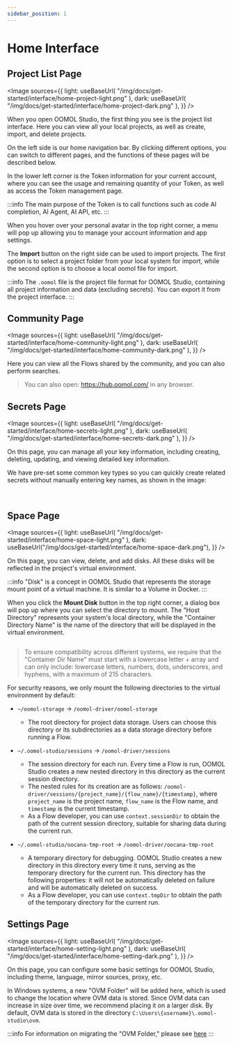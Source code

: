 ```yaml
---
sidebar_position: 1
---
```



# Home Interface

## Project List Page

<Image
  sources={{
    light: useBaseUrl(
      "/img/docs/get-started/interface/home-project-light.png"
    ),
    dark: useBaseUrl(
      "/img/docs/get-started/interface/home-project-dark.png"
    ),
  }}
/>

When you open OOMOL Studio, the first thing you see is the project list interface. Here you can view all your local projects, as well as create, import, and delete projects.

On the left side is our home navigation bar. By clicking different options, you can switch to different pages, and the functions of these pages will be described below.

In the lower left corner is the Token information for your current account, where you can see the usage and remaining quantity of your Token, as well as access the Token management page.

:::info
The main purpose of the Token is to call functions such as code AI completion, AI Agent, AI API, etc.
:::

When you hover over your personal avatar in the top right corner, a menu will pop up allowing you to manage your account information and app settings.

The **Import** button on the right side can be used to import projects. The first option is to select a project folder from your local system for import, while the second option is to choose a local oomol file for import.

:::info
The `.oomol` file is the project file format for OOMOL Studio, containing all project information and data (excluding secrets). You can export it from the project interface.
:::

## Community Page

<Image
  sources={{
    light: useBaseUrl(
      "/img/docs/get-started/interface/home-community-light.png"
    ),
    dark: useBaseUrl(
      "/img/docs/get-started/interface/home-community-dark.png"
    ),
  }}
/>

Here you can view all the Flows shared by the community, and you can also perform searches.

> You can also open: https://hub.oomol.com/ in any browser.

## Secrets Page

<Image
  sources={{
    light: useBaseUrl(
      "/img/docs/get-started/interface/home-secrets-light.png"
    ),
    dark: useBaseUrl(
      "/img/docs/get-started/interface/home-secrets-dark.png"
    ),
  }}
/>

On this page, you can manage all your key information, including creating, deleting, updating, and viewing detailed key information.

We have pre-set some common key types so you can quickly create related secrets without manually entering key names, as shown in the image:

<div className="image-container">
  <Image
    sources={{
      light: useBaseUrl(
        "/img/docs/get-started/interface/home-secrets-create-types-light.png"
      ),
      dark: useBaseUrl(
        "/img/docs/get-started/interface/home-secrets-create-types-dark.png"
      ),
    }}
  />
  <Image
    sources={{
      light: useBaseUrl(
        "/img/docs/get-started/interface/home-secrets-create-light.png"
      ),
      dark: useBaseUrl(
        "/img/docs/get-started/interface/home-secrets-create-dark.png"
      ),
    }}
  />
</div>

## Space Page

<Image
  sources={{
    light: useBaseUrl(
      "/img/docs/get-started/interface/home-space-light.png"
    ),
    dark: useBaseUrl("/img/docs/get-started/interface/home-space-dark.png"),
  }}
/>

On this page, you can view, delete, and add disks. All these disks will be reflected in the project's virtual environment.

:::info
"Disk" is a concept in OOMOL Studio that represents the storage mount point of a virtual machine. It is similar to a Volume in Docker.
:::

When you click the **Mount Disk** button in the top right corner, a dialog box will pop up where you can select the directory to mount. The "Host Directory" represents your system's local directory, while the "Container Directory Name" is the name of the directory that will be displayed in the virtual environment.

<div className="image-container">
  <Image
    style={{ width: "520px" }}
    sources={{
      light: useBaseUrl(
        "/img/docs/get-started/interface/home-space-add-light.png"
      ),
      dark: useBaseUrl(
        "/img/docs/get-started/interface/home-space-add-dark.png"
      ),
    }}
  />
</div>

> To ensure compatibility across different systems, we require that the "Container Dir Name" must start with a lowercase letter + array and can only include: lowercase letters, numbers, dots, underscores, and hyphens, with a maximum of 215 characters.

For security reasons, we only mount the following directories to the virtual environment by default:

- `~/oomol-storage` -> `/oomol-driver/oomol-storage`
  - The root directory for project data storage. Users can choose this directory or its subdirectories as a data storage directory before running a Flow.
- `~/.oomol-studio/sessions` -> `/oomol-driver/sessions`
  - The session directory for each run. Every time a Flow is run, OOMOL Studio creates a new nested directory in this directory as the current session directory.
  - The nested rules for its creation are as follows: `/oomol-driver/sessions/{project_name}/{flow_name}/{timestamp}`, where `project_name` is the project name, `flow_name` is the Flow name, and `timestamp` is the current timestamp.
  - As a Flow developer, you can use `context.sessionDir` to obtain the path of the current session directory, suitable for sharing data during the current run.
  
- `~/.oomol-studio/oocana-tmp-root` -> `/oomol-driver/oocana-tmp-root`
  - A temporary directory for debugging. OOMOL Studio creates a new directory in this directory every time it runs, serving as the temporary directory for the current run. This directory has the following properties: it will not be automatically deleted on failure and will be automatically deleted on success.
  - As a Flow developer, you can use `context.tmpDir` to obtain the path of the temporary directory for the current run.

## Settings Page

<Image
  sources={{
    light: useBaseUrl(
      "/img/docs/get-started/interface/home-setting-light.png"
    ),
    dark: useBaseUrl(
      "/img/docs/get-started/interface/home-setting-dark.png"
    ),
  }}
/>

On this page, you can configure some basic settings for OOMOL Studio, including theme, language, mirror sources, proxy, etc.

In Windows systems, a new "OVM Folder" will be added here, which is used to change the location where OVM data is stored. Since OVM data can increase in size over time, we recommend placing it on a larger disk. By default, OVM data is stored in the directory `C:\Users\{username}\.oomol-studio\ovm`.

:::info
For information on migrating the "OVM Folder," please see [here](https://oomol.com/updates/OOMOL_Studio_1.1.0/#ovm-virtual-machine-data-directory-relocation)
:::